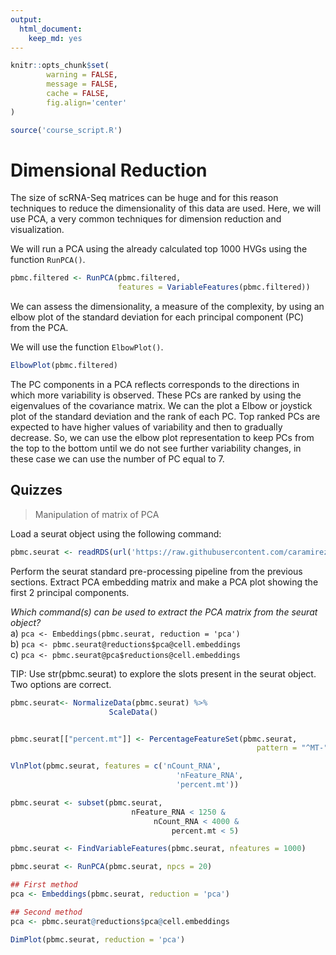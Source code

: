 ```yaml
---
output:
  html_document:
    keep_md: yes
---
```



```r
knitr::opts_chunk$set(
        warning = FALSE, 
        message = FALSE,
        cache = FALSE,
        fig.align='center'
)

source('course_script.R')
```


# Dimensional Reduction



The size of scRNA-Seq matrices can be huge and for this reason techniques to reduce the dimensionality
of this data are used. Here, we will use PCA, a very common techniques for dimension
reduction and visualization.

We will run a PCA using the already calculated top 1000 HVGs using the function `RunPCA()`.

```r
pbmc.filtered <- RunPCA(pbmc.filtered, 
                        features = VariableFeatures(pbmc.filtered))
```

We can assess the dimensionality, a measure of the complexity, by using an
elbow plot of the standard deviation for each principal component (PC)
from the PCA.

We will use the function `ElbowPlot()`.


```r
ElbowPlot(pbmc.filtered)
```

The PC components in a PCA reflects corresponds to the directions in which
more variability is observed. These PCs are ranked by using the eigenvalues
of the covariance matrix. We can the plot a Elbow or joystick plot of the 
standard deviation and the rank of each PC. Top ranked PCs are expected to 
have higher values of variability and then to gradually decrease. So, we
can use the elbow plot representation to keep PCs from the top to the bottom
until we do not see further variability changes, in these case we can use 
the number of PC equal to 7.


## Quizzes

> Manipulation of matrix of PCA

Load a seurat object using the following command:

```r
pbmc.seurat <- readRDS(url('https://raw.githubusercontent.com/caramirezal/caramirezal.github.io/master/bookdown-minimal/data/pbmc_10X_250_cells.seu.rds'))
```

Perform the seurat standard pre-processing pipeline from the previous sections.
Extract PCA embedding matrix and make a PCA plot showing the first 2 principal components. 

<summary> *Which command(s) can be used to extract the PCA matrix from the seurat object?*
<br>
a) `pca <- Embeddings(pbmc.seurat, reduction = 'pca')`
<br>
b) `pca <- pbmc.seurat@reductions$pca@cell.embeddings`
<br>
c) `pca <- pbmc.seurat@pca$reductions@cell.embeddings`
</summary>
TIP: Use str(pbmc.seurat) to explore the slots present in the seurat object. Two options
are correct.
<br>

```r
pbmc.seurat<- NormalizeData(pbmc.seurat) %>%
                      ScaleData()


pbmc.seurat[["percent.mt"]] <- PercentageFeatureSet(pbmc.seurat, 
                                                       pattern = "^MT-")

VlnPlot(pbmc.seurat, features = c('nCount_RNA', 
                                     'nFeature_RNA',
                                     'percent.mt'))

pbmc.seurat <- subset(pbmc.seurat, 
                           nFeature_RNA < 1250 &
                                nCount_RNA < 4000 & 
                                    percent.mt < 5)

pbmc.seurat <- FindVariableFeatures(pbmc.seurat, nfeatures = 1000)

pbmc.seurat <- RunPCA(pbmc.seurat, npcs = 20)

## First method
pca <- Embeddings(pbmc.seurat, reduction = 'pca')

## Second method
pca <- pbmc.seurat@reductions$pca@cell.embeddings

DimPlot(pbmc.seurat, reduction = 'pca')
```


